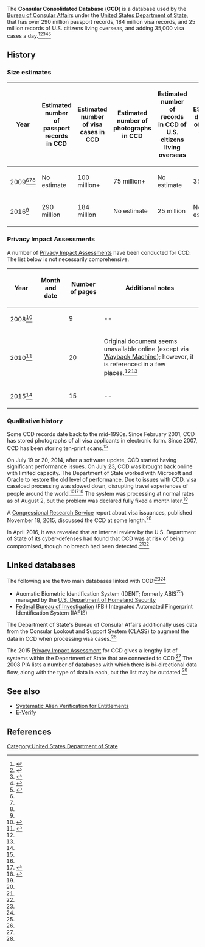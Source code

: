 The '''Consular Consolidated Database''' ('''CCD''') is a database used by the [[Bureau of Consular Affairs]] under the [[United States Department of State]], that has over 290 million passport records, 184 million visa records, and 25 million records of U.S. citizens living overseas, and adding 35,000 visa cases a day.<ref name=pia>{{cite web|url = https://www.state.gov/documents/organization/242316.pdf|title = Privacy Impact Assessment (PIA) Consular Consolidated Database (CCD)|date = July 17, 2015|accessdate = November 21, 2017|publisher = [[United States Department of State]]}}</ref><ref name=abc>{{cite web|url = http://abcnews.go.com/US/exclusive-security-gaps-found-massive-visa-database/story?id=38041051|title = EXCLUSIVE: Security Gaps Found in Massive Visa Database|last = Levine|first = Mike|last2 = Fishel|first2 = Justin|date = March 31, 2016|accessdate = November 21, 2017|publisher = [[ABC News]]}}</ref><ref name=securityaffairs>{{cite web|url = http://securityaffairs.co/wordpress/46005/security/consular-consolidated-database-flaws.html|title = Homeland Security – US Consular Consolidated Database vulnerable to cyber attacks|date = April 6, 2016|accessdate = November 21, 2017|publisher = Security Affairs}}</ref><ref name=crs>{{cite web|url = https://fas.org/sgp/crs/homesec/R43589.pdf|title = Immigration: Visa Security Policies|last = Wasem|first = Ruth Ellen|date = November 18, 2015|accessdate = November 21, 2017|publisher = [[Congressional Research Service]]}}</ref><ref name=ccd-issues>{{cite web|url = https://travel.state.gov/content/travel/en/news/ccd-performance-issues.html|title = Information Regarding Ongoing Consular Consolidated Database (CCD) Performance Issues and Steps Taken|date = August 4, 2014|accessdate = November 21, 2017|publisher = [[United States Department of State]] Bureau of Consular Affairs}}</ref>

== History ==

=== Size estimates ===

{| class="wikitable sortable"
! Year !! Estimated number of passport records in CCD !! Estimated number of visa cases in CCD !! Estimated number of photographs in CCD !! Estimated number of records in CCD of U.S. citizens living overseas !! EStimated daily rate of growth of visa cases 
|-
| 2009<ref name=pia-2010/><ref name=crs/>{{rp|6}}<ref name=fcw/> || No estimate || 100 million+ || 75 million+ || No estimate || 35,000
|-
| 2016<ref name=abc/> || 290 million || 184 million || No estimate || 25 million || No estimate
|}

=== Privacy Impact Assessments ===

A number of [[Privacy Impact Assessment]]s have been conducted for CCD. The list below is not necessarily comprehensive.

{| class="wikitable sortable"
! Year !! Month and date !! Number of pages !! Additional notes 
|-
| 2008<ref name=pia-2008>{{cite web|url = https://2001-2009.state.gov/documents/organization/93772.pdf|title = Privacy Impact Assessment: Consular Consolidated Database|last = Grafeld|first = Margaret P.|date = December 11, 2008|accessdate = November 22, 2017|publisher = [[United States Department of State]]}}</ref> || {{dts|December 11}} || 9 || --
|-
| 2010<ref name=pia-2010>{{cite web|url = http://foia.state.gov/_docs/PIA/93772.pdf|title = Consular Consolidated Database (CCD) Privacy Impact Assessment (PIA)|date = March 22, 2010|accessdate = November 22, 2017|publisher = [[United States Department of State]]|archive-url = https://www.state.gov/documents/organization/242316.pdf|archive-date = October 12, 2013}}</ref> || {{dts|March 22}} || 20 || Original document seems unavailable online (except via [[Wayback Machine]]); however, it is referenced in a few places.<ref name=crs/>{{rp|6}}<ref name=fcw/>
|-
| 2015<ref name=pia/> || {{dts|July 17}} || 15 || --
|}

=== Qualitative history ===

Some CCD records date back to the mid-1990s. Since February 2001, CCD has stored photographs of all visa applicants in electronic form. Since 2007, CCD has been storing ten-print scans.<ref name=crs/>

On July 19 or 20, 2014, after a software update, CCD started having significant performance issues. On July 23, CCD was brought back online with limited capacity. The Department of State worked with Microsoft and Oracle to restore the old level of performance. Due to issues with CCD, visa caseload processing was slowed down, disrupting travel experiences of people around the world.<ref name=ccd-issues/><ref name=fcw>{{cite web|url = https://fcw.com/articles/2014/07/24/state-systems-crash.aspx|title = State's passport and visa system crashes|last = Rockwell|first = Mark|date = July 24, 2014|accessdate = November 22, 2017}}</ref><ref name=fcw-2>{{cite web|url = https://fcw.com/articles/2014/10/20/state-department-database-crash-1.aspx|title = Understanding State's big database crash: Q&A with Greg Ambrose. The department's director of consular systems and technology explains what happened this summer, and how his office is trying to prevent a repeat.|last = Lyngaas|first = Sean|date = October 20, 2014|accessdate = November 21, 2017}}</ref> The system was processing at normal rates as of August 2, but the problem was declared fully fixed a month later.<ref name=fcw-2/>

A [[Congressional Research Service]] report about visa issuances, published November 18, 2015, discussed the CCD at some length.<ref name=crs/>

In April 2016, it was revealed that an internal review by the U.S. Department of State of its cyber-defenses had found that CCD was at risk of being compromised, though no breach had been detected.<ref name=abc/><ref name=securityaffairs/>

== Linked databases ==

The following are the two main databases linked with CCD:<ref name=crs/>{{rp|6}}<ref name=pia-2010/>

* Auomatic Biometric Identification System (IDENT; formerly ABIS<ref name=pia-2008/>) managed by the [[U.S. Department of Homeland Security]]
* [[Federal Bureau of Investigation]] (FBI) Integrated Automated Fingerprint Identification System (IAFIS)

The Department of State's Bureau of Consular Affairs additionally uses data from the Consular Lookout and Support System (CLASS) to augment the data in CCD when processing visa cases.<ref name=crs/>

The 2015 [[Privacy Impact Assessment]] for CCD gives a lengthy list of systems within the Department of State that are connected to CCD.<ref name=pia/> The 2008 PIA lists a number of databases with which there is bi-directional data flow, along with the type of data in each, but the list may be outdated.<ref name=pia-2008/>

== See also ==

* [[Systematic Alien Verification for Entitlements]]
* [[E-Verify]]

== References ==

{{reflist|30em}}

[[Category:United States Department of State]]

